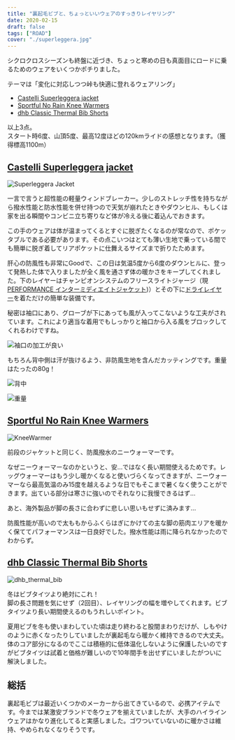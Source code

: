```yaml
---
title: "裏起毛ビブと、ちょっといいウェアのすっきりレイヤリング"
date: 2020-02-15
draft: false
tags: ["ROAD"]
cover: "./superleggera.jpg"
---
```


シクロクロスシーズンも終盤に近づき、ちょっと寒めの日も真面目にロードに乗るためのウェアをいくつかポチりました。

テーマは「変化に対応しつつ峠も快適に登れるウェアリング」

- [Castelli Superleggera jacket](https://www.chainreactioncycles.com/jp/ja/castelli-superleggera-%E3%82%B8%E3%83%A3%E3%82%B1%E3%83%83%E3%83%88-aw19/rp-prod153559)
- [Sportful No Rain Knee Warmers](https://www.chainreactioncycles.com/jp/ja/sportful-no-rain-knee-warmers/rp-prod110088)
- [dhb Classic Thermal Bib Shorts](https://www.wiggle.jp/dhb-classic-%E3%82%B5%E3%83%BC%E3%83%9E%E3%83%AB%E3%83%93%E3%83%96%E3%82%B7%E3%83%A7%E3%83%BC%E3%83%84)

以上3点。  
スタート時6度、山頂5度、最高12度ほどの120kmライドの感想となります。（獲得標高1100m）

## [Castelli Superleggera jacket](https://www.chainreactioncycles.com/jp/ja/castelli-superleggera-%E3%82%B8%E3%83%A3%E3%82%B1%E3%83%83%E3%83%88-aw19/rp-prod153559)

![Superleggera Jacket](./superleggera.jpg)

一言で言うと超性能の軽量ウィンドブレーカー。少しのストレッチ性を持ちながら撥水性能と防水性能を併せ持つので天気が崩れたときやダウンヒル、もしくは家を出る瞬間やコンビニ立ち寄りなど体が冷える後に着込んでおきます。

この手のウェアは体が温まってくるとすぐに脱ぎたくなるのが常なので、ポケッタブルである必要があります。その点こいつはとても薄い生地で乗っている間でも簡単に脱ぎ着してリアポケットに仕舞えるサイズまで折りたためます。

肝心の防風性も非常にGoodで、この日は気温5度から6度のダウンヒルに、登って発熱した体で入りましたが全く風を通さず体の暖かさをキープしてくれました。下のレイヤーはチャンピオンシステムのフリースライトジャージ（現[PERFORMANCE インターミディエイトジャケット](https://champ-sys.jp/collections/performance-cycling/products/performance-intermediatejak))）とその下に[ドライレイヤー](https://amzn.to/2uN2n2G)を着ただけの簡単な装備です。

秘密は袖口にあり、グローブが下にあっても風が入ってこないような工夫がされています。これにより適当な着用でもしっかりと袖口から入る風をブロックしてくれるわけですね。

![袖口の加工が良い](./sode.jpg)

もちろん背中側は汗が抜けるよう、非防風生地を含んだカッティングです。重量はたったの80g！

![背中](./sl_backside.jpg)

![重量](./sl_weight.jpg)

## [Sportful No Rain Knee Warmers](https://www.chainreactioncycles.com/jp/ja/sportful-no-rain-knee-warmers/rp-prod110088)

![KneeWarmer](./norain_knee.jpg)

前段のジャケットと同じく、防風撥水のニーウォーマーです。

なぜニーウォーマーなのかというと、安…ではなく長い期間使えるためです。レッグウォーマーはもう少し暖かくなると使いづらくなってきますが、ニーウォーマーなら最高気温のみ15度を越えるような日でもそこまで暑くなく使うことができます。出ている部分は寒さに強いのでそれなりに我慢できるはず…

あと、海外製品が脚の長さに合わずに悲しい思いもせずに済みます…

防風性能が高いので太ももからふくらはぎにかけての主な脚の筋肉エリアを暖かく保ててパフォーマンスは一日良好でした。撥水性能は雨に降られなかったのでわからず。

## [dhb Classic Thermal Bib Shorts](https://www.wiggle.jp/dhb-classic-%E3%82%B5%E3%83%BC%E3%83%9E%E3%83%AB%E3%83%93%E3%83%96%E3%82%B7%E3%83%A7%E3%83%BC%E3%83%84)

![dhb_thermal_bib](./dhb_thermal_bib.jpg)

冬はビブタイツより絶対にこれ！  
脚の長さ問題を気にせず（2回目）、レイヤリングの幅を増やしてくれます。ビブタイツより長い期間使えるのもうれしいポイント。

夏用ビブを冬も使いまわしていた頃は走り終わると股間まわりだけが、しもやけのように赤くなったりしていましたが裏起毛なら暖かく維持できるので大丈夫。体のコア部分になるのでここは積極的に低体温化しないように保護したいのですがビブタイツは試着と価格が難しいので10年間手を出せずにいましたがついに解決しました。

## 総括

裏起毛ビブは最近いくつかのメーカーから出てきているので、必携アイテムです。今までは某激安ブランドで冬ウェアを揃えていましたが、大手のハイラインウェアはかなり進化してると実感しました。ゴワついていないのに暖かさは維持、やめられなくなりそうです。

<LinkBox url="https://www.wiggle.jp/dhb-classic-サーマルビブショーツ" />
